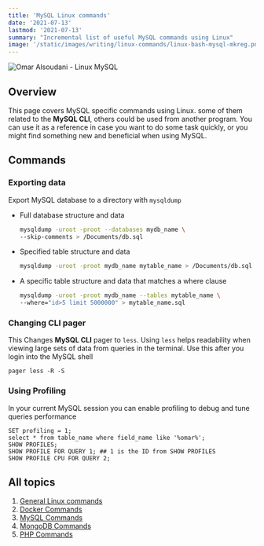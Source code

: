 ```yaml
---
title: 'MySQL Linux commands'
date: '2021-07-13'
lastmod: '2021-07-13'
summary: "Incremental list of useful MySQL commands using Linux"
image: '/static/images/writing/linux-commands/linux-bash-mysql-mkreg.png'
---
```


![Omar Alsoudani - Linux MySQL](/static/images/writing/linux-commands/linux-bash-mysql-mkreg.png)

## Overview

This page covers MySQL specific commands using Linux. some of them related to the **MySQL CLI**, others could be used from another program. You can use it as a reference in case you want to do some task quickly, or you might find something new and beneficial when using MySQL. 

## Commands

### Exporting data

Export MySQL database to a directory with `mysqldump`

-    Full database structure and data 

        ```bash
     mysqldump -uroot -proot --databases mydb_name \ 
     --skip-comments > /Documents/db.sql
        ```

-    Specified table structure and data 

        ```bash
     mysqldump -uroot -proot mydb_name mytable_name > /Documents/db.sql
        ```

-    A specific table structure and data that matches a where clause

        ```bash
     mysqldump -uroot -proot mydb_name --tables mytable_name \ 
     --where="id>5 limit 5000000" > mytable_name.sql
        ```

### Changing CLI pager 

This Changes **MySQL CLI** pager to `less`. Using `less` helps readability when viewing large sets of data from queries in the terminal. Use this after you login into the MySQL shell

```mysql
pager less -R -S
```

### Using Profiling

In your current MySQL session you can enable profiling to debug and tune queries performance

```mysql
SET profiling = 1;
select * from table_name where field_name like '%omar%';
SHOW PROFILES;
SHOW PROFILE FOR QUERY 1; ## 1 is the ID from SHOW PROFILES
SHOW PROFILE CPU FOR QUERY 2;
```

## All topics

1.  [General Linux commands](/writing/linux-commands/general)
2.  [Docker Commands](/writing/linux-commands/docker) 
3.  [MySQL Commands](/writing/linux-commands/mysql)
4.  [MongoDB Commands](/writing/linux-commands/mongodb)
5.  [PHP Commands](/writing/linux-commands/php)
